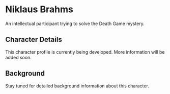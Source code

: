 # Niklaus Brahms

An intellectual participant trying to solve the Death Game mystery.

## Character Details

This character profile is currently being developed. More information will be added soon.

## Background

Stay tuned for detailed background information about this character.
